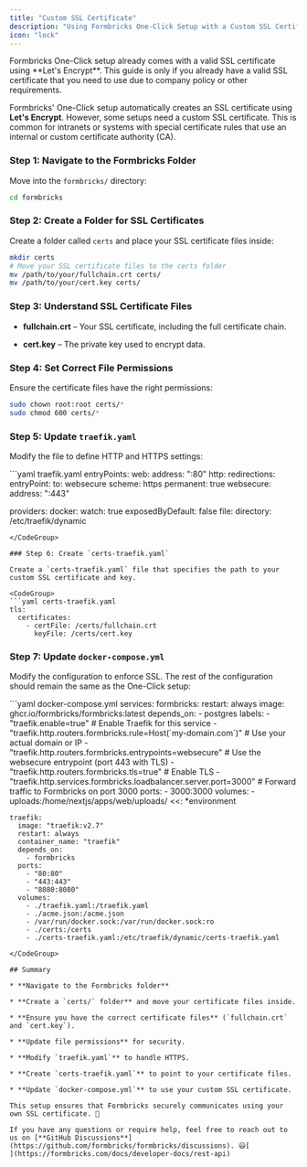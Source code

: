 ```yaml
---
title: "Custom SSL Certificate"
description: "Using Formbricks One-Click Setup with a Custom SSL Certificate."
icon: "lock"
---
```


<Note>
  Formbricks One-Click setup already comes with a valid SSL certificate using **Let's Encrypt**. This guide is only if you already have a valid SSL certificate that you need to use due to company policy or other requirements.
</Note>

Formbricks' One-Click setup automatically creates an SSL certificate using **Let's Encrypt**. However, some setups need a custom SSL certificate. This is common for intranets or systems with special certificate rules that use an internal or custom certificate authority (CA).

### Step 1: Navigate to the Formbricks Folder

Move into the `formbricks/` directory:

```bash
cd formbricks
```

### Step 2: Create a Folder for SSL Certificates

Create a folder called `certs` and place your SSL certificate files inside:

```bash
mkdir certs
# Move your SSL certificate files to the certs folder
mv /path/to/your/fullchain.crt certs/
mv /path/to/your/cert.key certs/
```

### Step 3: Understand SSL Certificate Files

* **fullchain.crt** – Your SSL certificate, including the full certificate chain.

* **cert.key** – The private key used to encrypt data.

### Step 4: Set Correct File Permissions

Ensure the certificate files have the right permissions:

```bash
sudo chown root:root certs/*
sudo chmod 600 certs/*
```

### Step 5: Update `traefik.yaml`

Modify the file to define HTTP and HTTPS settings:

<CodeGroup>
  ```yaml traefik.yaml
  entryPoints:
    web:
      address: ":80"
      http:
        redirections:
          entryPoint:
            to: websecure
            scheme: https
            permanent: true
    websecure:
      address: ":443"

  providers:
    docker:
      watch: true
      exposedByDefault: false
    file:
      directory: /etc/traefik/dynamic
  ```
</CodeGroup>

### Step 6: Create `certs-traefik.yaml`

Create a `certs-traefik.yaml` file that specifies the path to your custom SSL certificate and key.

<CodeGroup>
  ```yaml certs-traefik.yaml
  tls:
    certificates:
      - certFile: /certs/fullchain.crt
        keyFile: /certs/cert.key
  ```
</CodeGroup>

### Step 7: Update `docker-compose.yml`

Modify the configuration to enforce SSL. The rest of the configuration should remain the same as the One-Click setup:

<CodeGroup>
  ```yaml docker-compose.yml
  services:
    formbricks:
      restart: always
      image: ghcr.io/formbricks/formbricks:latest
      depends_on:
        - postgres
      labels:
        - "traefik.enable=true"  # Enable Traefik for this service
        - "traefik.http.routers.formbricks.rule=Host(`my-domain.com`)"  # Use your actual domain or IP
        - "traefik.http.routers.formbricks.entrypoints=websecure"  # Use the websecure entrypoint (port 443 with TLS)
        - "traefik.http.routers.formbricks.tls=true"  # Enable TLS
        - "traefik.http.services.formbricks.loadbalancer.server.port=3000"  # Forward traffic to Formbricks on port 3000
      ports:
        - 3000:3000
      volumes:
        - uploads:/home/nextjs/apps/web/uploads/
      <<: *environment

    traefik:
      image: "traefik:v2.7"
      restart: always
      container_name: "traefik"
      depends_on:
        - formbricks
      ports:
        - "80:80"
        - "443:443"
        - "8080:8080"
      volumes:
        - ./traefik.yaml:/traefik.yaml
        - ./acme.json:/acme.json
        - /var/run/docker.sock:/var/run/docker.sock:ro
        - ./certs:/certs
        - ./certs-traefik.yaml:/etc/traefik/dynamic/certs-traefik.yaml
  ```
</CodeGroup>

## Summary

* **Navigate to the Formbricks folder**

* **Create a `certs/` folder** and move your certificate files inside.

* **Ensure you have the correct certificate files** (`fullchain.crt` and `cert.key`).

* **Update file permissions** for security.

* **Modify `traefik.yaml`** to handle HTTPS.

* **Create `certs-traefik.yaml`** to point to your certificate files.

* **Update `docker-compose.yml`** to use your custom SSL certificate.

This setup ensures that Formbricks securely communicates using your own SSL certificate. 🚀

If you have any questions or require help, feel free to reach out to us on [**GitHub Discussions**](https://github.com/formbricks/formbricks/discussions). 😃[
](https://formbricks.com/docs/developer-docs/rest-api)
